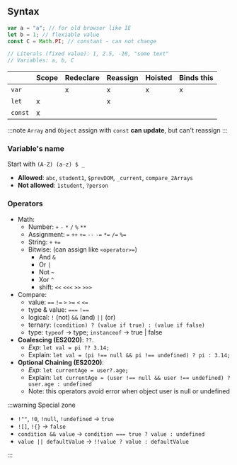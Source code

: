 ## Syntax

```js
var a = "a"; // for old browser like IE
let b = 1; // flexiable value
const C = Math.PI; // constant - can not change

// Literals (fixed value): 1, 2.5, -10, "some text"
// Variables: a, b, C
```

|         | Scope | Redeclare | Reassign | Hoisted | Binds this |
| ------- | ----- | --------- | -------- | ------- | ---------- |
| `var`   |       | x         | x        | x       | x          |
| `let`   | x     |           | x        |         |            |
| `const` | x     |           |          |         |            |

:::note
`Array` and `Object` assign with `const` **can update**, but can't reassign
:::

### Variable's name

Start with `(A-Z) (a-z) $ _`

- **Allowed**: `abc`, `student1`, `$prevDOM`, `_current`, `compare_2Arrays`
- **Not allowed**: `1student`, `?person`

### Operators

- Math:
  - Number: `+` `-` `*` `/` `%` `**`
  - Assignment: `=` `++` `+=` `--` `-=` `*=` `/=` `%=`
  - String: `+` `+=`
  - Bitwise: (can assign like `<operator>=`)
    - And `&`
    - Or `|`
    - Not `~`
    - Xor `^`
    - shift: `<<` `<<<` `>>` `>>>`
- Compare:
  - value: `==` `!=` `>` `>=` `<` `<=`
  - type & value: `===` `!==`
  - logical: `!` (not) `&&` (and) `||` (or)
  - ternary: `(condition) ? (value if true) : (value if false)`
  - type: `typeof` -> type; `instanceof` -> true | false
- **Coalescing (ES2020)**: `??`.
  - _Exp_: `let val = pi ?? 3.14;`
  - Explain: `let val = (pi !== null && pi !== undefined) ? pi : 3.14;`
- **Optional Chaining (ES2020)**:
  - _Exp_: `let currentAge = user?.age;`
  - Explain: `let currentAge = (user !== null && user !== undefined) ? user.age : undefined`
  - Note: this operators avoid error when object user is null or undefined

:::warning Special zone

- `!""`, `!0`, `!null`, `!undefined` -> `true`
- `![]`, `!{}` -> `false`
- `condition && value` -> `condition === true ? value : undefined`
- `value || defaultValue` -> `!!value ? value : defaultValue`

:::
